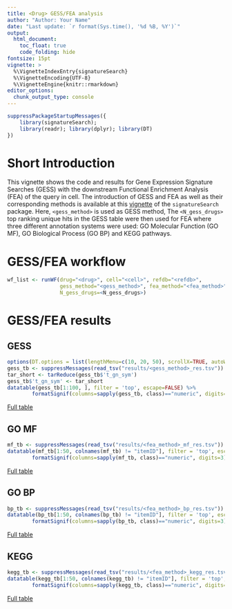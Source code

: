 ```yaml
---
title: <Drug> GESS/FEA analysis
author: "Author: Your Name"
date: "Last update: `r format(Sys.time(), '%d %B, %Y')`" 
output:
  html_document:
    toc_float: true
    code_folding: hide
fontsize: 15pt
vignette: >
  %\VignetteIndexEntry{signatureSearch}
  %\VignetteEncoding{UTF-8}
  %\VignetteEngine{knitr::rmarkdown}
editor_options: 
  chunk_output_type: console
---
```


<style>
pre code, pre, code {
  white-space: pre !important;
  overflow-x: auto !important;
  word-break: keep-all !important;
  word-wrap: initial !important;
}
</style>

```r
suppressPackageStartupMessages({
    library(signatureSearch); 
    library(readr); library(dplyr); library(DT)
})
```

# Short Introduction
This vignette shows the code and results for Gene Expression Signature Searches (GESS) 
with the downstream Functional Enrichment Analysis (FEA) of the <drug> query
in <cell> cell. The introduction of GESS and FEA as well as their
corresponding methods is available at this [vignette](https://bioconductor.org/packages/release/bioc/vignettes/signatureSearch/inst/doc/signatureSearch.html) 
of the `signatureSearch` package. Here, `<gess_method>` is used as GESS method, 
The `<N_gess_drugs>` top ranking unique hits in the GESS table were then used 
for FEA where three different annotation systems were used: GO Molecular 
Function (GO MF), GO Biological Process (GO BP) and KEGG pathways.

# GESS/FEA workflow
```r
wf_list <- runWF(drug="<drug>", cell="<cell>", refdb="<refdb>", 
                 gess_method="<gess_method>", fea_method="<fea_method>", 
                 N_gess_drugs=<N_gess_drugs>)
```

# GESS/FEA results
## <gess_method> GESS 
```r
options(DT.options = list(lengthMenu=c(10, 20, 50), scrollX=TRUE, autoWidth=TRUE))
gess_tb <- suppressMessages(read_tsv("results/<gess_method>_res.tsv"))
tar_short <- tarReduce(gess_tb$'t_gn_sym')
gess_tb$'t_gn_sym' <- tar_short
datatable(gess_tb[1:100, ], filter = 'top', escape=FALSE) %>%
        formatSignif(columns=sapply(gess_tb, class)=="numeric", digits=3)
```

[Full table](results/<gess_method>_res.tsv)

## <fea_method> GO MF 
```r
mf_tb <- suppressMessages(read_tsv("results/<fea_method>_mf_res.tsv"))
datatable(mf_tb[1:50, colnames(mf_tb) != "itemID"], filter = 'top', escape=FALSE) %>%
        formatSignif(columns=sapply(mf_tb, class)=="numeric", digits=3)
```

[Full table](results/<fea_method>_mf_res.tsv)

## <fea_method> GO BP
```r
bp_tb <- suppressMessages(read_tsv("results/<fea_method>_bp_res.tsv"))
datatable(bp_tb[1:50, colnames(bp_tb) != "itemID"], filter = 'top', escape=FALSE) %>%
        formatSignif(columns=sapply(bp_tb, class)=="numeric", digits=3)
```

[Full table](results/<fea_method>_bp_res.tsv)

## <fea_method> KEGG 
```r
kegg_tb <- suppressMessages(read_tsv("results/<fea_method>_kegg_res.tsv"))
datatable(kegg_tb[1:50, colnames(kegg_tb) != "itemID"], filter = 'top', escape=FALSE) %>%
        formatSignif(columns=sapply(kegg_tb, class)=="numeric", digits=3)
```

[Full table](results/<fea_method>_kegg_res.tsv)
